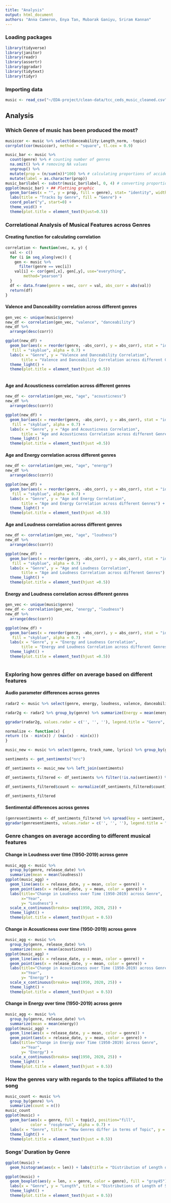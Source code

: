 ```yaml
---
title: "Analysis"
output: html_document
authors: "Anna Cameron, Enya Tan, Mubarak Ganiyu, Sriram Kannan"
---
```


### Loading packages

```r
library(tidyverse)
library(janitor)
library(readr)
library(assertr)
library(ggradar)
library(tidytext)
library(tidyr)
```

### Importing data

```r
music <- read_csv("~/EDA-project/clean-data/tcc_ceds_music_cleaned.csv")
```

## Analysis

### Which Genre of music has been produced the most?

```r
musiccor <- music %>% select(danceability:Length_norm, -topic)
corrplot(cor(musiccor), method = "square", tl.cex = 0.9)
```


```r
music_bar <- music %>% 
  count(genre) %>% # counting number of genres
  na.omit() %>% # removing NA values
  ungroup() %>% 
  mutate(prop = (n/sum(n))*100) %>% # calculating proportions of accidents
  mutate(label = as.character(prop)) 
music_bar$label <- substr(music_bar$label, 0, 4) # converting proportions into characters for labelling
ggplot(music_bar) + ## Plotting graphic
  geom_bar(aes(x = "", y = prop, fill = genre), stat= "identity", width = 1) +
  labs(title = "Tracks by Genre", fill = "Genre") +
  coord_polar("y", start=0) +
  theme_void() +
  theme(plot.title = element_text(hjust=0.5))
```

### Correlational Analysis of Musical Features across Genres

#### Creating function for calculating correlation

```r
correlation <- function(vec, x, y) {
  val <- c()
  for (i in seq_along(vec)) {
    gen <- music %>% 
      filter(genre == vec[i])
    val[i] <- cor(gen[,x], gen[,y], use="everything",
        method="pearson")
  }
  df <- data.frame(genre = vec, corr = val, abs_corr = abs(val))
  return(df)
}
```

#### Valence and Danceability correlation across different genres

```r
gen_vec <- unique(music$genre)
new_df <- correlation(gen_vec, "valence", "danceability")
new_df %>% 
  arrange(desc(corr))

ggplot(new_df) +
  geom_bar(aes(x = reorder(genre, -abs_corr), y = abs_corr), stat = "identity",
   fill = "skyblue", alpha = 0.7) +
  labs(x = "Genre", y = "Valence and Danceability Correlation",
       title = "Valence and Danceability Correlation across different Genres") +
  theme_light() +
  theme(plot.title = element_text(hjust =0.5))
  
```

#### Age and Acousticness correlation across different genres

```r
new_df <- correlation(gen_vec, "age", "acousticness")
new_df %>% 
  arrange(desc(corr))

ggplot(new_df) +
  geom_bar(aes(x = reorder(genre, -abs_corr), y = abs_corr), stat = "identity",
   fill = "skyblue", alpha = 0.7) +
  labs(x = "Genre", y = "Age and Acousticness Correlation",
       title = "Age and Acousticness Correlation across different Genres") +
  theme_light() +
  theme(plot.title = element_text(hjust =0.5))
```

#### Age and Energy correlation across different genres

```r
new_df <- correlation(gen_vec, "age", "energy")
new_df %>% 
  arrange(desc(corr))

ggplot(new_df) +
  geom_bar(aes(x = reorder(genre, -abs_corr), y = abs_corr), stat = "identity",
   fill = "skyblue", alpha = 0.7) +
  labs(x = "Genre", y = "Age and Energy Correlation",
       title = "Age and Energy Correlation across different Genres") +
  theme_light() +
  theme(plot.title = element_text(hjust =0.5))
```

#### Age and Loudness correlation across different genres

```r
new_df <- correlation(gen_vec, "age", "loudness")
new_df %>% 
  arrange(desc(corr))

ggplot(new_df) +
  geom_bar(aes(x = reorder(genre, -abs_corr), y = abs_corr), stat = "identity",
   fill = "skyblue", alpha = 0.7) +
  labs(x = "Genre", y = "Age and Loudness Correlation",
       title = "Age and Loudness Correlation across different Genres") +
  theme_light() +
  theme(plot.title = element_text(hjust =0.5))
```

#### Energy and Loudness correlation across different genres

```r
gen_vec <- unique(music$genre)
new_df <- correlation(gen_vec, "energy", "loudness")
new_df %>% 
  arrange(desc(corr))

ggplot(new_df) +
  geom_bar(aes(x = reorder(genre, -abs_corr), y = abs_corr), stat = "identity",
   fill = "skyblue", alpha = 0.7) +
  labs(x = "Genre", y = "Energy and Loudness Correlation",
       title = "Energy and Loudness Correlation across different Genres") +
  theme_light() +
  theme(plot.title = element_text(hjust =0.5))
  
```

### Exploring how genres differ on average based on different features

#### Audio parameter differences across genres

```r
radar2 <- music %>% select(genre, energy, loudness, valence, danceability, acousticness, instrumentalness, Length_norm)

radar2g <- radar2 %>% group_by(genre) %>% summarize(Energy = mean(energy), Loudness = mean(loudness), Valence = mean(valence), Danceability = mean(danceability), Acoustincness = mean(acousticness), Instrumentalness = mean(instrumentalness), Length = mean(Length_norm))

ggradar(radar2g, values.radar = c('', '', ''), legend.title = "Genre", legend.text.size = 10, axis.label.size = 3)
```

```r
normalize <- function(x) {
return ((x - min(x)) / (max(x) - min(x)))
}
```

```r
music_new <- music %>% select(genre, track_name, lyrics) %>% group_by(genre) %>% unnest_tokens(word, lyrics)

sentiments <- get_sentiments("nrc")

df_sentiments <- music_new %>% left_join(sentiments)

df_sentiments_filtered <- df_sentiments %>% filter(!is.na(sentiment)) %>% group_by(genre, sentiment) %>% summarize(count = n())

df_sentiments_filtered$count <- normalize(df_sentiments_filtered$count)

df_sentiments_filtered
```

#### Sentimental differences across genres

```r
(genresentiments <- df_sentiments_filtered %>% spread(key = sentiment, value = count))
ggradar(genresentiments, values.radar = c('', '', ''), legend.title = "Genre", legend.text.size =8, axis.label.size = 3)
```


### Genre changes on average according to different musical features

#### Change in Loudness over time (1950-2019) across genre

```r
music_agg <- music %>% 
  group_by(genre, release_date) %>% 
  summarize(mean = mean(loudness))
ggplot(music_agg) + 
  geom_line(aes(x = release_date, y = mean, color = genre)) +
  geom_point(aes(x = release_date, y = mean, color = genre)) +
  labs(title="Change in Loudness over Time (1950-2019) across Genre",
       x="Year",
       y= "Loudness") +
  scale_x_continuous(breaks= seq(1950, 2020, 25)) +
  theme_light() +
  theme(plot.title = element_text(hjust = 0.5))
```

#### Change in Acousticness over time (1950-2019) across genre

```r
music_agg <- music %>% 
  group_by(genre, release_date) %>% 
  summarize(mean = mean(acousticness))
ggplot(music_agg) + 
  geom_line(aes(x = release_date, y = mean, color = genre)) +
  geom_point(aes(x = release_date, y = mean, color = genre)) +
  labs(title="Change in Acousticness over Time (1950-2019) across Genre",
       x="Year",
       y= "Energy") +
  scale_x_continuous(breaks= seq(1950, 2020, 25)) +
  theme_light() +
  theme(plot.title = element_text(hjust = 0.5))
```

#### Change in Energy over time (1950-2019) across genre

```r
music_agg <- music %>% 
  group_by(genre, release_date) %>% 
  summarize(mean = mean(energy))
ggplot(music_agg) + 
  geom_line(aes(x = release_date, y = mean, color = genre)) +
  geom_point(aes(x = release_date, y = mean, color = genre)) +
  labs(title="Change in Energy over Time (1950-2019) across Genre",
       x="Year",
       y= "Energy") +
  scale_x_continuous(breaks= seq(1950, 2020, 25)) +
  theme_light() +
  theme(plot.title = element_text(hjust = 0.5))
```


### How the genres vary with regards to the topics affiliated to the song

```r
music_count <- music %>% 
  group_by(genre) %>% 
  summarize(count = n())
music_count
ggplot(music) +
  geom_bar(aes(x = genre, fill = topic), position="fill",
           color = "rosybrown", alpha = 0.7) +
  labs(x = "Genre", title = "How Genres differ in terms of Topic", y = "proportion") +
  theme_light() +
  theme(plot.title = element_text(hjust = 0.5))
```

### Songs' Duration by Genre

```r
ggplot(music) +
  geom_histogram(aes(x = len)) + labs(title = "Distribution of Length of Songs", x = "Length of Songs", y = "Frequency") + theme(plot.title = element_text(hjust = 0.5)) 
```

```r
ggplot(music) +
  geom_boxplot(aes(y = len, x = genre, color = genre), fill = "gray45") +
  labs(x = "Genre", y = "Length", title = "Distributions of Length of Songs by Genre") +
  theme_light() +
  theme(plot.title = element_text(hjust = 0.5))
```
